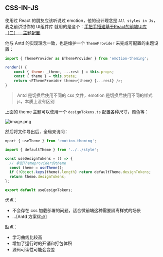 ## CSS-IN-JS

使用过 React 的朋友应该听说过 emotion，他的设计理念是 `All styles in Js`，我之前讲过你的 UI组件库 就用的是这个：[手把手搭建基于React的前端UI库 （二）-- 主题配置](https://juejin.cn/post/7076652936331280421).

他与 Antd 的实现理念一致，也是维护一个 `ThemeProvider` 来完成可配置的主题设置：

```js
import { ThemeProvider as EThemeProvider } from 'emotion-theming';

render() {
    const { theme: _theme, ...rest } = this.props;
    const { theme } = this.state;
    return <EThemeProvider theme={theme} {...rest} />;
}
```

> Antd 是切换后使用不同的 css 文件，emotion 是切换后使用不同的样式 js，本质上没有区别

上面的 theme 主题可以使用一个 `designTokens.ts` 配置各种尺寸，颜色等：


![image.png](/images/2024-1-25/2024-1-25-8.png)

然后将文件导出后，全局来访问：

```js
mport { useTheme } from 'emotion-theming';

import { defaultTheme } from '../../style';

const useDesignTokens = () => {
  // 拿到Themeprovider的theme
  const theme = useTheme();
  if (!Object.keys(theme).length) return defaultTheme.designTokens;
  return theme.designTokens;
};

export default useDesignTokens;
```

优点：

- 不会存在 css 加载部署的问题，适合微前端这种需要隔离样式的场景
- ...\[Antd 方案优点]

缺点：

- 学习曲线比较高
- 增加了运行时的开销和打包体积
- 源码可读性可能会变差
